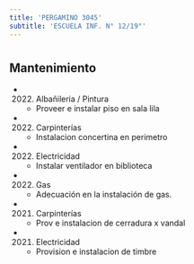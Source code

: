```yaml
---
title: 'PERGAMINO 3045'
subtitle: 'ESCUELA INF. N° 12/19°'
---
```


#


## Mantenimiento

*  (2022) Albañileria / Pintura 
    + Proveer e instalar piso en sala lila

*  (2022) Carpinterías 
    + Instalacion concertina en perimetro

*  (2022) Electricidad 
    + Instalar ventilador en biblioteca

*  (2022) Gas 
    + Adecuación en la instalación de gas.

*  (2021) Carpinterías 
    + Prov e instalacion de cerradura x vandal

*  (2021) Electricidad 
    + Provision e instalacion de timbre



